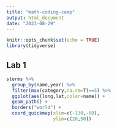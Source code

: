```yaml
---
title: "math-coding-camp"
output: html_document
date: "2023-08-29"
---
```


```r
knitr::opts_chunk$set(echo = TRUE)
library(tidyverse)
```

## Lab 1

```r
storms %>%
  group_by(name,year) %>%
  filter(max(category,na.rm=T)==5) %>%
  ggplot(aes(long,lat,color=name)) +
  geom_path() +
  borders("world") +
  coord_quickmap(xlim=c(-130,-60),
                 ylim=c(20,50))
```

